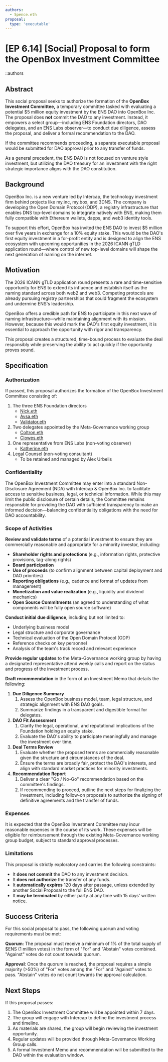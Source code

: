 ```yaml
---
authors:
  - 5pence.eth
proposal:
  type: 'executable'
---
```


# [EP 6.14] [Social] Proposal to form the OpenBox Investment Committee

::authors

## Abstract

This social proposal seeks to authorize the formation of the **OpenBox Investment Committee,** a temporary committee tasked with evaluating a potential $5 million equity investment by the ENS DAO into OpenBox Inc. The proposal does **not** commit the DAO to any investment. Instead, it empowers a select group—including ENS Foundation directors, DAO delegates, and an ENS Labs observer—to conduct due diligence, assess the proposal, and deliver a formal recommendation to the DAO.

If the committee recommends proceeding, a separate executable proposal would be submitted for DAO approval prior to any transfer of funds.

As a general precedent, the ENS DAO is not focused on venture style investment, but utilizing the DAO treasury for an investment with the right strategic importance aligns with the DAO constitution.

## Background

OpenBox Inc. is a new venture led by Intercap, the technology investment firm behind projects like my.inc, my.box, and 3DNS. The company is developing the Open Domain Protocol (ODP), a registry infrastructure that enables DNS top-level domains to integrate natively with ENS, making them fully compatible with Ethereum wallets, dapps, and web3 identity tools.

To support this effort, OpenBox has invited the ENS DAO to invest $5 million over five years in exchange for a 10% equity stake. This would be the DAO's first equity investment in a for-profit entity and is designed to align the ENS ecosystem with upcoming opportunities in the 2026 ICANN gTLD application round—where control of new top-level domains will shape the next generation of naming on the internet.

## Motivation

The 2026 ICANN gTLD application round presents a rare and time-sensitive opportunity for ENS to extend its influence and establish itself as the naming standard across both web2 and web3. Competing protocols are already pursuing registry partnerships that could fragment the ecosystem and undermine ENS's leadership.

OpenBox offers a credible path for ENS to participate in this next wave of naming infrastructure—while maintaining alignment with its mission. However, because this would mark the DAO's first equity investment, it is essential to approach the opportunity with rigor and transparency.

This proposal creates a structured, time-bound process to evaluate the deal responsibly while preserving the ability to act quickly if the opportunity proves sound.

## Specification

### **Authorization**

If passed, this proposal authorizes the formation of the OpenBox Investment Committee consisting of:

1. The three ENS Foundation directors
   - [Nick.eth](https://app.ens.domains/nick.eth)
   - [Avsa.eth](https://app.ens.domains/avsa.eth)
   - [Validator.eth](https://app.ens.domains/validator.eth)
2. Two delegates appointed by the Meta-Governance working group
   - [Coltron.eth](https://app.ens.domains/coltron.eth)
   - [Clowes.eth](https://app.ens.domains/clowes.eth)
3. One representative from ENS Labs (non-voting observer)
   - [Katherine.eth](https://app.ens.domains/katherine.eth)
4. Legal Counsel (non-voting consultant)
   - To be retained and managed by Alex Urbelis

### Confidentiality

The OpenBox Investment Committee may enter into a standard Non-Disclosure Agreement (NDA) with Intercap & OpenBox Inc. to facilitate access to sensitive business, legal, or technical information. While this may limit the public disclosure of certain details, the Committee remains responsible for providing the DAO with sufficient transparency to make an informed decision—balancing confidentiality obligations with the need for DAO accountability.

### **Scope of Activities**

**Review and validate terms** of a potential investment to ensure they are commercially reasonable and appropriate for a minority investor, including:

- **Shareholder rights and protections** (e.g., information rights, protective provisions, tag-along rights)
- **Board participation**
- **Use of proceeds** (to confirm alignment between capital deployment and DAO priorities)
- **Reporting obligations** (e.g., cadence and format of updates from management)
- **Monetization and value realization** (e.g., liquidity and dividend mechanics)
- **Open Source Commitments** (an agreed to understanding of what components will be fully open source software)

**Conduct initial due diligence**, including but not limited to:

- Underlying business model
- Legal structure and corporate governance
- Technical evaluation of the Open Domain Protocol (ODP)
- Reference checks on key personnel
- Analysis of the team's track record and relevant experience

**Provide regular updates** to the Meta-Governance working group by having a designated representative attend weekly calls and report on the status and progress of the investment process.

**Draft recommendation** in the form of an Investment Memo that details the following:

1. **Due Diligence Summary**
   1. Assess the OpenBox business model, team, legal structure, and strategic alignment with ENS DAO goals.
   2. Summarize findings in a transparent and digestible format for delegates.
2. **DAO Fit Assessment**
   1. Clarify the legal, operational, and reputational implications of the Foundation holding an equity stake.
   2. Evaluate the DAO's ability to participate meaningfully and manage the investment over time.
3. **Deal Terms Review**
   1. Evaluate whether the proposed terms are commercially reasonable given the structure and circumstances of the deal.
   2. Ensure the terms are broadly fair, protect the DAO's interests, and align with standard market practices for minority investments.
4. **Recommendation Report**
   1. Deliver a clear "Go / No-Go" recommendation based on the committee's findings.
   2. If recommending to proceed, outline the next steps for finalizing the investment, including follow-on proposals to authorize the signing of definitive agreements and the transfer of funds.

### Expenses

It is expected that the OpenBox Investment Committee may incur reasonable expenses in the course of its work. These expenses will be eligible for reimbursement through the existing Meta-Governance working group budget, subject to standard approval processes.

### **Limitations**

This proposal is strictly exploratory and carries the following constraints:

- It **does not commit** the DAO to any investment decision.
- It **does not authorize** the transfer of any funds.
- It **automatically expires** 120 days after passage, unless extended by another Social Proposal to the full ENS DAO.
- It **may be terminated** by either party at any time with 15 days' written notice.

## Success Criteria

For this social proposal to pass, the following quorum and voting requirements must be met:

**Quorum**: The proposal must receive a minimum of 1% of the total supply of $ENS (1 million votes) in the form of "For" and "Abstain" votes combined. "Against" votes do not count towards quorum.

**Approval**: Once the quorum is reached, the proposal requires a simple majority (>50%) of "For" votes among the "For" and "Against" votes to pass. "Abstain" votes do not count towards the approval calculation.

## Next Steps

If this proposal passes:

1. The OpenBox Investment Committee will be appointed within 7 days.
2. The group will engage with Intercap to define the investment process and timeline.
3. As materials are shared, the group will begin reviewing the investment opportunity.
4. Regular updates will be provided through Meta-Governance Working Group calls.
5. A formal Investment Memo and recommendation will be submitted to the DAO within the evaluation window.
